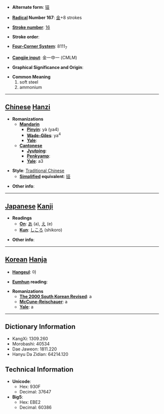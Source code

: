 * '''Alternate form''': [[铔]]

* '''[[Wiktionary:Chinese radical index| Radical]] Number 167''': [[Wiktionary:Chinese radical index 金|金]]+8 strokes

* '''[[Wiktionary:Chinese total strokes index|Stroke number]]''': [[Wiktionary:Chinese total strokes index 16|16]]

* '''Stroke order''': 

* '''[[Wiktionary:Chinese four corner index|Four-Corner System]]''': 8111<sub>7</sub>

* '''[[Wiktionary:Chinese Cangjie index|Cangjie input]]''': 金一中一 (CMLM)

* '''Graphical Significance and Origin''': 

* '''Common Meaning'''
*#soft steel
*# ammonium


----

== [[Chinese]] [[Hanzi]] ==

* '''Romanizations'''
** '''[[Mandarin]]'''
*** '''[[Pinyin]]''': yà (ya4)
*** '''[[Wade-Giles]]''': ya<sup>4</sup>
*** '''[[Yale]]''': 
** '''[[Cantonese]]'''
*** '''[[Jyutping]]''':
*** '''[[Penkyamp]]''': 
*** '''[[Yale]]''': a3

* '''Style''': [[Traditional Chinese]] 
** '''[[Simplified Chinese|Simplified]] equivalent''': [[铔]]

* '''Other info''': 

----

== [[Japanese]] [[Kanji]] ==

* '''Readings'''
** '''[[On]]''': [[あ]] (a), [[え]] (e)
** '''[[Kun]]''': [[しころ]] (shikoro)

* '''Other info''':  

----

== [[Korean]] [[Hanja]] ==

* '''[[Hangeul]]''': 아

* '''[[Eumhun]] reading''': 

* '''Romanizations'''
** '''[[The 2000 South Korean Revised Romanization|The 2000 South Korean Revised]]''': a
** '''[[McCune-Reischauer]]''': a
** '''[[Yale]]''': a

----

== Dictionary Information ==

* KangXi: 1309.260
* Morobashi: 40534
* Dae Jaweon: 1811.220
* Hanyu Da Zidian: 64214.120

== Technical Information ==

* '''Unicode''':
** Hex: 930F
** Decimal: 37647
* '''Big5''':
** Hex: EBE2
** Decimal: 60386